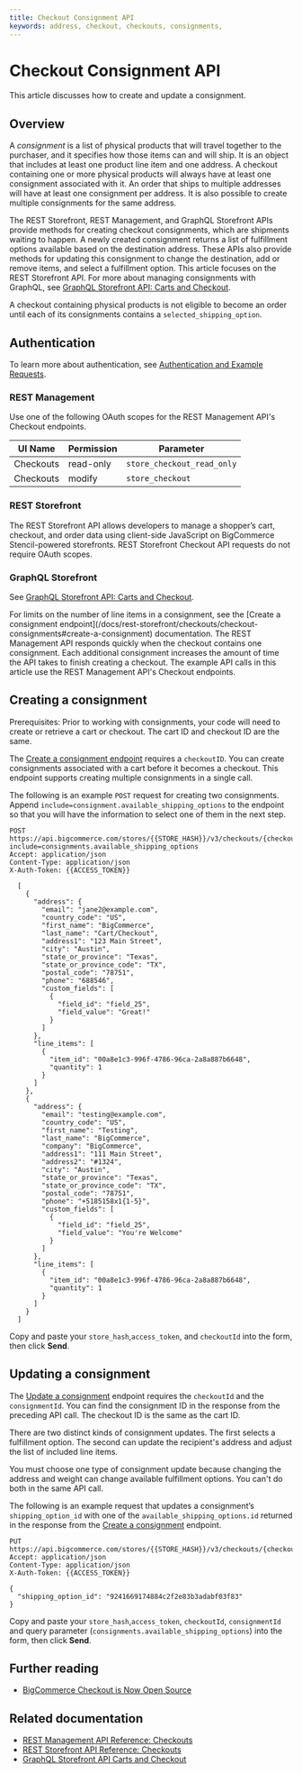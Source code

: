 ```yaml
---
title: Checkout Consignment API
keywords: address, checkout, checkouts, consignments, 
---
```


# Checkout Consignment API

This article discusses how to create and update a consignment.

## Overview

A _consignment_ is a list of physical products that will travel together to the purchaser, and it specifies how those items can and will ship. It is an object that includes at least one product line item and one address. A checkout containing one or more physical products will always have at least one consignment associated with it. An order that ships to multiple addresses will have at least one consignment per address. It is also possible to create multiple consignments for the same address.

The REST Storefront, REST Management, and GraphQL Storefront APIs provide methods for creating checkout consignments, which are shipments waiting to happen.  A newly created consignment returns a list of fulfillment options available based on the destination address.  These APIs also provide methods for updating this consignment to change the destination, add or remove items, and select a fulfillment option. This article focuses on the REST Storefront API. For more about managing consignments with GraphQL, see [GraphQL Storefront API: Carts and Checkout](/docs/storefront/cart-checkout/guide/graphql-storefront).

A checkout containing physical products is not eligible to become an order until each of its consignments contains a `selected_shipping_option`.

## Authentication

To learn more about authentication, see [Authentication and Example Requests](/docs/start/authentication).

### REST Management

Use one of the following OAuth scopes for the REST Management API's Checkout endpoints.

| UI Name  | Permission | Parameter                     |
|----------|------------|-------------------------------|
| Checkouts | read-only  | `store_checkout_read_only`    |
| Checkouts | modify     | `store_checkout`              |

### REST Storefront

The REST Storefront API allows developers to manage a shopper’s cart, checkout, and order data using client-side JavaScript on BigCommerce Stencil-powered storefronts. REST Storefront Checkout API requests do not require OAuth scopes.

### GraphQL Storefront

See [GraphQL Storefront API: Carts and Checkout](/api-docs/storefront/graphql/carts-and-checkout).

<Callout type="info">
  For limits on the number of line items in a consignment, see the [Create a consignment endpoint](/docs/rest-storefront/checkouts/checkout-consignments#create-a-consignment) documentation.
  The REST Management API responds quickly when the checkout contains one consignment.  Each additional consignment increases the amount of time the API takes to finish creating a checkout. The example API calls in this article use the REST Management API's Checkout endpoints.
</Callout>

## Creating a consignment

<Callout type="info">
  Prerequisites: Prior to working with consignments, your code will need to create or retrieve a cart or checkout.  The cart ID and checkout ID are the same.
</Callout>


The [Create a consignment endpoint](/docs/rest-storefront/checkouts/checkout-consignments#create-a-consignment) requires a `checkoutID`.  You can create consignments associated with a cart before it becomes a checkout.  This endpoint supports creating multiple consignments in a single call.

The following is an example `POST` request for creating two consignments. Append `include=consignment.available_shipping_options` to the endpoint so that you will have the information to select one of them in the next step.

  
```http filename="Example request: Create a consignment" showLineNumbers copy
POST https://api.bigcommerce.com/stores/{{STORE_HASH}}/v3/checkouts/{checkoutId}/consignments?include=consignments.available_shipping_options
Accept: application/json
Content-Type: application/json
X-Auth-Token: {{ACCESS_TOKEN}}

  [
    {
      "address": {
        "email": "jane2@example.com",
        "country_code": "US",
        "first_name": "BigCommerce",
        "last_name": "Cart/Checkout",
        "address1": "123 Main Street",
        "city": "Austin",
        "state_or_province": "Texas",
        "state_or_province_code": "TX",
        "postal_code": "78751",
        "phone": "688546",
        "custom_fields": [
          {
            "field_id": "field_25",
            "field_value": "Great!"
          }
        ]
      },
      "line_items": [
        {
          "item_id": "00a8e1c3-996f-4786-96ca-2a8a887b6648",
          "quantity": 1
        }
      ]
    },
    {
      "address": {
        "email": "testing@example.com",
        "country_code": "US",
        "first_name": "Testing",
        "last_name": "BigCommerce",
        "company": "BigCommerce",
        "address1": "111 Main Street",
        "address2": "#1324",
        "city": "Austin",
        "state_or_province": "Texas",
        "state_or_province_code": "TX",
        "postal_code": "78751",
        "phone": "+5185158x1{1-5}",
        "custom_fields": [
          {
            "field_id": "field_25",
            "field_value": "You're Welcome"
          }
        ]
      },
      "line_items": [
        {
          "item_id": "00a8e1c3-996f-4786-96ca-2a8a887b6648",
          "quantity": 1
        }
      ]
    }
  ]

```


Copy and paste your `store_hash`,`access_token`, and `checkoutId` into the form, then click **Send**.

## Updating a consignment

The [Update a consignment](/docs/rest-storefront/checkouts/checkout-consignments#update-a-consignment) endpoint requires the `checkoutId` and the `consignmentId`. You can find the consignment ID in the response from the preceding API call. The checkout ID is the same as the cart ID.

There are two distinct kinds of consignment updates. The first selects a fulfillment option. The second can update the recipient's address and adjust the list of included line items. 

<Callout type="warning">
  You must choose one type of consignment update because changing the address and weight can change available fulfillment options. You can't do both in the same API call.
</Callout>

The following is an example request that updates a consignment’s `shipping_option_id` with one of the `available_shipping_options.id` returned in the response from the [Create a consignment](/docs/rest-storefront/checkouts/checkout-consignments#add-consignment-to-checkout) endpoint.

```http filename="Example request: Update a consignment" showLineNumbers copy
PUT https://api.bigcommerce.com/stores/{{STORE_HASH}}/v3/checkouts/{checkoutId}/consignments/{consignmentId}
Accept: application/json
Content-Type: application/json
X-Auth-Token: {{ACCESS_TOKEN}}

{
  "shipping_option_id": "9241669174884c2f2e83b3adabf03f83"
}

```

Copy and paste your `store_hash`,`access_token`, `checkoutId`, `consignmentId` and query parameter (`consignments.available_shipping_options`) into the form, then click **Send**.

## Further reading

* [BigCommerce Checkout is Now Open Source](https://medium.com/bigcommerce-developer-blog/bigcommerce-checkout-is-now-open-source-39e823bc5b3b)


## Related documentation

* [REST Management API Reference: Checkouts](/docs/rest-management/checkouts)
* [REST Storefront API Reference: Checkouts](/docs/rest-storefront/checkouts)
* [GraphQL Storefront API Carts and Checkout](/api-docs/storefront/graphql/carts-and-checkout)
